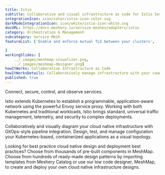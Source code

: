```yaml
---
title: Istio  
subtitle: Collaborative and visual infrastructure as code for Istio Service Mesh
integrationIcon: icon/color/istio-icon-color.svg
darkModeIntegrationIcon: icon/white/istio-icon-white.svg
docURL: https://docs.meshery.io/service-meshes/adapters/istio
category: Orchestration & Management
subcategory: Service Mesh
featureList: ['Enable and enforce mutual TLS between your clusters',	'Analyze Istio Destination Rules',	'Design Istio Virtual Services'

]
workingSlides: [
    ../_images/meshmap-visualizer.png,
    ../_images/meshmap-designer.png]
howItWorks: Collaborative Infrastructure as Code
howItWorksDetails: Collaboratively manage infrastructure with your coworkers synchronously sharing the same designs.
published: true
---
```

<p>
    Connect, secure, control, and observe services.
</p>
<p>
    Istio extends Kubernetes to establish a programmable, application-aware network using the powerful Envoy service proxy. Working with both Kubernetes and traditional workloads, Istio brings standard, universal traffic management, telemetry, and security to complex deployments.
</p>
<p>
    Collaboratively and visually diagram your cloud native infrastructure with GitOps-style pipeline integration. Design, test, and manage configuration your Kubernetes-based, containerized applications as a visual topology.
</p>
<p>
    Looking for best practice cloud native design and deployment best practices? Choose from thousands of pre-built components in MeshMap. Choose from hundreds of ready-made design patterns by importing templates from Meshery Catalog or use our low code designer, MeshMap, to create and deploy your own cloud native infrastructure designs.
</p>